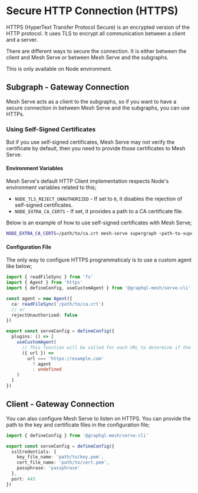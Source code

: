 
# Secure HTTP Connection (HTTPS)

HTTPS (HyperText Transfer Protocol Secure) is an encrypted version of the HTTP protocol. It uses TLS
to encrypt all communication between a client and a server.

There are different ways to secure the connection. It is either between the client and Mesh Serve or
between Mesh Serve and the subgraphs.

<Callout>This is only available on Node environment.</Callout>

## Subgraph - Gateway Connection

Mesh Serve acts as a client to the subgraphs, so if you want to have a secure connection in between
Mesh Serve and the subgraphs, you can use HTTPs.

### Using Self-Signed Certificates

But if you use self-signed certificates, Mesh Serve may not verify the certificate by default, then
you need to provide those certificates to Mesh Serve.

#### Environment Variables

Mesh Serve's default HTTP Client implementation respects Node's environment variables related to
this;

- `NODE_TLS_REJECT_UNAUTHORIZED` - If set to `0`, it disables the rejection of self-signed
  certificates.
- `NODE_EXTRA_CA_CERTS` - If set, it provides a path to a CA certificate file.

Below is an example of how to use self-signed certificates with Mesh Serve;

```sh
NODE_EXTRA_CA_CERTS=/path/to/ca.crt mesh-serve supergraph <path-to-supergraph-config>
```

#### Configuration File

The only way to configure HTTPS programmaticaly is to use a custom agent like below;

```ts
import { readFileSync } from 'fs'
import { Agent } from 'https'
import { defineConfig, useCustomAgent } from '@graphql-mesh/serve-cli'

const agent = new Agent({
  ca: readFileSync('/path/to/ca.crt')
  // or
  rejectUnauthorized: false
})

export const serveConfig = defineConfig({
  plugins: () => [
    useCustomAgent(
      // This function will be called for each URL to determine if the custom agent should be used
      ({ url }) =>
        url === 'https://example.com'
          ? agent
          : undefined
    )
  ]
})
```

## Client - Gateway Connection

You can also configure Mesh Serve to listen on HTTPS. You can provide the path to the key and
certificate files in the configuration file;

```ts
import { defineConfig } from '@graphql-mesh/serve-cli'

export const serveConfig = defineConfig({
  sslCredentials: {
    key_file_name: 'path/to/key.pem',
    cert_file_name: 'path/to/cert.pem',
    passphrase: 'passphrase'
  },
  port: 443
})
```
